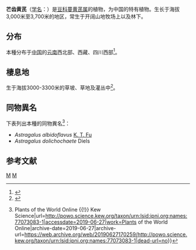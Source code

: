 {{Speciesbox
| name = 芒齿黄芪
| status = 
| status_system = 
| image =
| genus = Phyllolobium
| species = dolichochaete
| authority = Diels
}}

'''芒齿黄芪'''（[[学名|学名]]：{{lang|la|''Phyllolobium dolichochaete''}}）是[[豆科|豆科]][[蔓黄芪属|蔓黄芪属]]的植物，为中国的特有植物。生长于海拔3,000米至3,700米的地区，常生于开阔山地牧场上以及林下。

== 分布 ==
本種分布于[[中国大陆|中国]]的[[云南|云南]]西北部、西藏、四川西部<ref>{{Cite web|title=芒齿黄芪 Astragalus dolichochaete Diels|url=http://db.kib.ac.cn/HDSFlora/SearchResult.aspx?id=44394|accessdate=2019-06-27|author=|date=|format=|work=db.kib.ac.cn|publisher=|language=}}</ref>。

== 棲息地 ==
生于海拔3000-3300米的草坡、草地及灌丛中<ref>{{Cite web|title=芒齿黄芪 Astragalus dolichochaete Diels|url=http://db.kib.ac.cn/YNFlora/SearchResult.aspx?id=32023|accessdate=2019-06-27|author=|date=|format=|work=db.kib.ac.cn|publisher=|language=}}</ref>。

==同物異名==
下表列出本種的同物異名<ref>{{Cite web|title=Phyllolobium dolichochaete (Diels) M.L.Zhang & Podlech {{!}} Plants of the World Online {{!}} Kew Science|url=http://powo.science.kew.org/taxon/urn:lsid:ipni.org:names:77073083-1|accessdate=2019-06-27|work=Plants of the World Online|archive-date=2019-06-27|archive-url=https://web.archive.org/web/20190627170259/http://powo.science.kew.org/taxon/urn:lsid:ipni.org:names:77073083-1|dead-url=no}}</ref>：

*''Astragalus albidoflavus'' [[傅坤俊|K. T. Fu]]
*''Astragalus dolichochaete'' Diels

== 参考文献 ==
{{reflist}}
{{Taxonbar|from=Q15542514}}

[[Category:蔓黄芪属|M]]
[[Category:中國特有植物|M]]